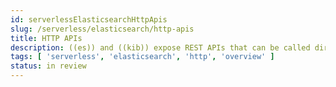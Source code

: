 ```yaml
---
id: serverlessElasticsearchHttpApis
slug: /serverless/elasticsearch/http-apis
title: HTTP APIs
description: ((es)) and ((kib)) expose REST APIs that can be called directly to configure and access ((stack)) features.
tags: [ 'serverless', 'elasticsearch', 'http', 'overview' ]
status: in review
---
```


<DocBadge template="technical preview" />
<DocRelatedArticles
  items={
    [
      {
        "pageId": "serverlessElasticsearchApiConventions"
      },
      {
        "pageId": "serverlessElasticsearchKibanaApiConventions"
      },
    ]
  }
/>